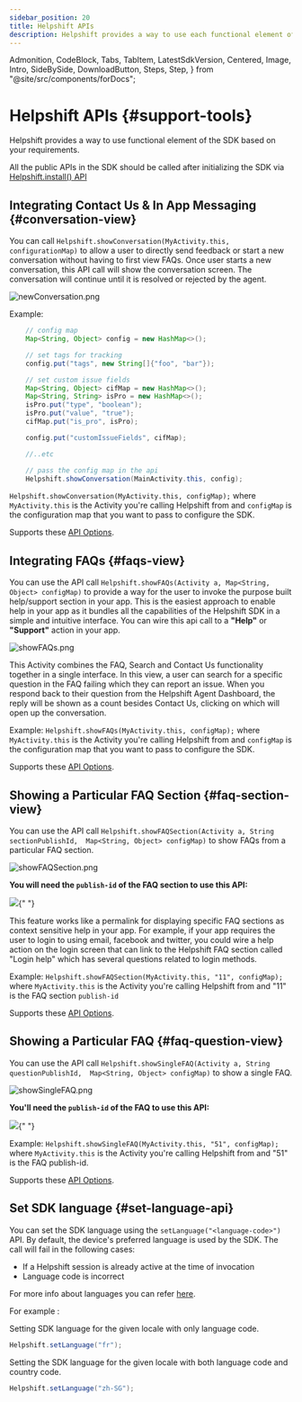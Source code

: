 ```yaml
---
sidebar_position: 20
title: Helpshift APIs
description: Helpshift provides a way to use each functional element of the SDK separately based on your requirements.
---
```


  Admonition,
  CodeBlock,
  Tabs,
  TabItem,
  LatestSdkVersion,
  Centered,
  Image,
  Intro,
  SideBySide,
  DownloadButton,
  Steps,
  Step,
} from "@site/src/components/forDocs";

# Helpshift APIs {#support-tools}

<Intro>

Helpshift provides a way to use functional element of the SDK based on your requirements.

</Intro>

<Admonition type="info" title="Note">

All the public APIs in the SDK should be called after initializing the SDK via [Helpshift.install() API](/sdkx_android/getting-started#start-using)

</Admonition>

## Integrating Contact Us & In App Messaging {#conversation-view}

You can call `Helpshift.showConversation(MyActivity.this, configurationMap)` to allow a user to directly send feedback or start a new conversation without having to first view FAQs. Once user starts a new conversation, this API call will show the conversation screen. The conversation will continue until it is resolved or rejected by the agent.

<Centered width="major">

![newConversation.png](/static/books/sdkx_android/show_conversation.png "newConversation.png")

</Centered>

Example:

```java
	// config map
	Map<String, Object> config = new HashMap<>();

    // set tags for tracking
    config.put("tags", new String[]{"foo", "bar"});

    // set custom issue fields
    Map<String, Object> cifMap = new HashMap<>();
    Map<String, String> isPro = new HashMap<>();
    isPro.put("type", "boolean");
    isPro.put("value", "true");
    cifMap.put("is_pro", isPro);

    config.put("customIssueFields", cifMap);

    //..etc

    // pass the config map in the api
    Helpshift.showConversation(MainActivity.this, config);
```

`Helpshift.showConversation(MyActivity.this, configMap);` where `MyActivity.this` is the Activity you're calling Helpshift from and `configMap` is the configuration map that you want to pass to configure the SDK.

Supports these [API Options](/sdkx_android/sdk-configuration/).

## Integrating FAQs {#faqs-view}

You can use the API call `Helpshift.showFAQs(Activity a, Map<String, Object> configMap)` to provide a way for the user to invoke the purpose built help/support section in your app. This is the easiest approach to enable help in your app as it bundles all the capabilities of the Helpshift SDK in a simple and intuitive interface. You can wire this api call to a **"Help"** or **"Support"** action in your app.

<Centered >

![showFAQs.png](/static/books/sdkx_android/show_faqs.png "showFAQs.png")

</Centered>

This Activity combines the FAQ, Search and Contact Us functionality together in a single interface. In this view, a user can search for a specific question in the FAQ failing which they can report an issue. When you respond back to their question from the Helpshift Agent Dashboard, the reply will be shown as a count besides Contact Us, clicking on which will open up the conversation.

Example:
`Helpshift.showFAQs(MyActivity.this, configMap);` where `MyActivity.this` is the Activity you're calling Helpshift from and `configMap` is the configuration map that you want to pass to configure the SDK.

Supports these [API Options](/sdkx_android/sdk-configuration/).

## Showing a Particular FAQ Section {#faq-section-view}

You can use the API call
`Helpshift.showFAQSection(Activity a, String sectionPublishId,  Map<String, Object> configMap)` to show FAQs from a particular FAQ section.

<Centered >

![showFAQSection.png](/static/books/sdkx_android/show_section.png "showFAQSection.png")

</Centered>

**You will need the `publish-id` of the FAQ section to use this API:**

<Image src="/static/books/misc/section-publish-id.png" width="full" />{" "}

This feature works like a permalink for displaying specific FAQ sections as context sensitive help in your app. For example, if your app requires the user to login to using email, facebook and twitter, you could wire a help action on the login screen that can link to the Helpshift FAQ section called "Login help" which has several questions related to login methods.

Example:
`Helpshift.showFAQSection(MyActivity.this, "11", configMap);` where `MyActivity.this` is the Activity you're calling Helpshift from and "11" is the FAQ section `publish-id`

Supports these [API Options](/sdkx_android/sdk-configuration/).

## Showing a Particular FAQ {#faq-question-view}

You can use the API call `Helpshift.showSingleFAQ(Activity a, String questionPublishId,  Map<String, Object> configMap)` to show a single FAQ.

<Centered >

![showSingleFAQ.png](/static/books/sdkx_android/show_single_faq.png "showSingleFAQ.png")

</Centered>

**You'll need the `publish-id` of the FAQ to use this API:**

<Image src="/static/books/misc/faq-publish-id.png" width="full" />{" "}

Example: `Helpshift.showSingleFAQ(MyActivity.this, "51", configMap);` where `MyActivity.this` is the Activity you're calling Helpshift from and "51" is the FAQ publish-id.

Supports these [API Options](/sdkx_android/sdk-configuration/).

## Set SDK language {#set-language-api}

You can set the SDK language using the `setLanguage("<language-code>")` API. By default, the device's preferred language is used by the SDK. The call will fail in the following cases:

- If a Helpshift session is already active at the time of invocation
- Language code is incorrect

For more info about languages you can refer [here](/sdkx_android/i18n/).

For example :

Setting SDK language for the given locale with only language code.

```.java
Helpshift.setLanguage("fr");
```

Setting the SDK language for the given locale with both language code and country code.

```.java
Helpshift.setLanguage("zh-SG");
```
